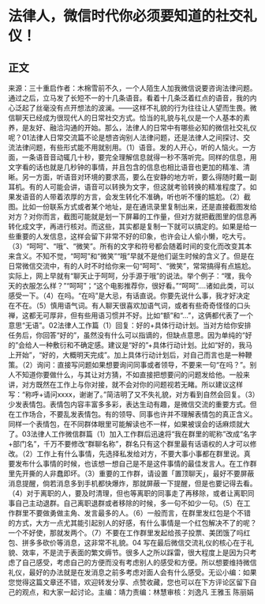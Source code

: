 # 法律人，微信时代你必须要知道的社交礼仪！
## 正文
来源：三十重启作者：木棉雪前不久，一个人陌生人加我微信说要咨询法律问题。通过之后，立马发了长短不一的十几条语音。看着十几条泛着红点的语音，我的内心泛起了丝毫没有点开想法的波澜。——这样不礼貌的行为往往让人望而生畏。微信聊天已经成为很现代人的日常社交方式。恰当的礼貌与礼仪是一个人基本的素养，是友好、融洽沟通的开始。那么，法律人的日常中有哪些必知的微信社交礼仪呢？01法律人日常交流篇不论是想咨询别人法律问题，还是法律人之间探讨、交流法律问题，有些形式能不用就别用。（1）语音。发的人开心，听的人恼火。一方面，一条语音音动辄几十秒，要完全理解信息就得一秒不落听完。同样的信息，用文字看的话也就是几秒钟的事情，并且包含的信息也相比语音也更加的精准、清晰。另一方面，听语音对环境的要求高，要么在安静的地方听，要么得随时戴一副耳机。有的人可能会讲，语音可以转换为文字，但这就考验转换的精准程度了。如果发语音的人带着浓厚的方言，会发生转化不准确，听也听不懂的尴尬。（2）截图。比如一份联系方式或者某个地址，是在通讯录里复制出来，还是直接截图发给对方？对你而言，截图可能就是划一下屏幕的工作量，但对方就把截图里的信息再转化成文字，再进行核对。而这些，其实都是复制一下就可以搞定的。如果是给一些重要的人发信息，这样会留下非常不好的印象，也许会让人偷小懒，吃大亏。（3）“呵呵”、“哦”、“微笑”。所有的文字和符号都会随着时间的变化而改变其本来含义。不知不觉，“呵呵”和“微笑”“哦”早就不是他们诞生时候的含义了。但是在日常微信交流中，有的人时不时给你来一句“呵呵”、“微笑”，常常搞得有点尴尬。实际上，网上早就有“聊天止于呵呵，分手源于哦”的说法。举个例子：“嘿，我今天的衣服怎么样？”“呵呵”；“这个电影推荐你，很好看。”“呵呵”....诸如此类，可以感受一下。（4）在吗。“在吗”是大忌，有话直说。你要先说什么事，我才好决定在不在。（5）慎用语气词。有人聊天很喜欢加语气词，或者有些奇奇怪怪的口头禅，这都无可厚非，但有些用语习惯并不好。比如“额”和“...”，这俩都代表了一个意思“无语”。02法律人工作篇（1）回复：好的+具体行动计划。当对方给你安排任务后，你回答“好的”，虽然没有什么可以指谪的，但缺点意思。因为单纯的“好的”会给人一种敷衍和不确定感。建议是“好的”+具体行动计划。比如“好的，我马上开始”，“好的，大概明天完成”。加上具体行动计划后，对自己而言也是一种鞭策。（2）询问：直接写问题如果想要询问同事或者领导，不要来一句“在吗？”。别人不知道你要做什么，与其让对方猜，不如直接把想要问的问题发给他。一般来讲，对方既然在工作上与你对接，就不会对你的问题视若无睹。所以建议这样写：“称呼+请问xxxx，谢谢了。”简洁明了又不失礼貌，对方看到自然会回复。（3）少发表情包。表情包内容丰富多多彩，表达生动有趣，是微信交流的重要方式。但在工作场合，不要乱发表情包。有的领导、同事也许并不理解表情包的真正含义。同样一个表情包，在不同群体眼里可能解读也不一样，如果被误会的话麻烦就大了。03法律人工作微信群篇（1）加入工作群后迅速将“我在群里的昵称”改成“名字+部门名”，千万不要修改“群聊名称”，群名只有这个群里最有话语权的人才可以修改。（2）工作上有什么事情，先选择私发给对方，不要大事小事都在群里说。真要发布什么事情的时候，也该想一想自己是不是这件事情的最佳发言人。在工作群里先开撕的人非蠢即坏。（3）重要的工作群，请设置「置顶聊天」，最好不要屏蔽消息提醒，倘若消息多到手机都快爆炸，那就屏蔽一下提醒，但是也要记得去看。（4）对于离职的人，要及时清理，但也等离职的同事走了再移除，或者让离职同事自己主动退群。自己离职退群或者移除的时候，多一句不如少一句。（5）在工作群里不要做勇做主角、发言最多的人。（6）一般而言，在群里发红包是个不错的方式，大方一点尤其能引起别人的好感，有什么事情是一个红包解决不了的呢？一个不好使，那就发两个。（7）不要在工作群里发起给孩子投票、美团饿了吗红包、拼多多砍价等消息，这非常不礼貌。04 写在最后微信交流礼仪的核心在于礼貌、效率，不是流于表面的繁文缛节。很多人之所以踩雷，很大程度上是因为只考虑了自己感受，考虑自己的方便而没有考虑别人的感受和方便。所以想要维持微信礼仪，最好的办法就是在发消息之前多考虑对面人会有什么感受。无讼小编：如果您觉得这篇文章还不错，欢迎转发分享、点赞收藏，您也可以在下方评论区留下自己的观点，和大家一起讨论。主编：靖力责编：林慧审核：刘逸凡 王雅玉 陈丽娟 